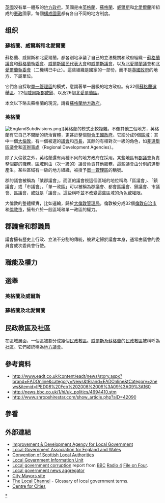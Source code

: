 {{PoliticsUK}}
[[英國|英國]]沒有單一體系的[[地方政府|地方政府]]。英國是由[[英格蘭|英格蘭]]、[[蘇格蘭|蘇格蘭]]、[[威爾斯|威爾斯]]和[[北愛爾蘭|北愛爾蘭]]所組成的[[憲政|憲政]]國家，每個[[構成國家|構成國家]]都有各自不同的地方制度。

==组织==
===蘇格蘭、威爾斯和北愛爾蘭===
{{seealso|蘇格蘭地方政府}}
蘇格蘭、威爾斯和北愛爾蘭，都各別地承襲了自己的立法機關和政府組織－[[蘇格蘭議會|蘇格蘭議會]]和[[蘇格蘭執委會|蘇格蘭執委會]]、[[威爾斯國民代表大會|威爾斯國民代表大會]]和[[威爾斯議會|威爾斯議會]]，以及[[北愛爾蘭議會|北愛爾蘭議會]]和[[北愛爾蘭執委會|北愛爾蘭執委會]]（二機構已中止）。這些組織是國家的一部份，而不是[[英國政府|英國政府]]的地方、下屬單位。

它們各自採取[[單一管理區|單一管理區]]的模式，意謂著單一層級的地方政府。有32個[[蘇格蘭分區|蘇格蘭選舉區]]、22個[[威爾斯分區|威爾斯郡或鎮]]、以及26個[[北愛爾蘭分區|北愛爾蘭區]]。

本文以下略去蘇格蘭的現況，請看[[蘇格蘭地方政府|蘇格蘭地方政府]]。

===英格蘭===
[[File:EnglandSubdivisions.png|thumb]]]]英格蘭的模式比較複雜。不像其他三個地方，英格蘭有它自己不間斷的統治實體，更甚於整個[[聯合王國政府|聯合王國政府]]。它細分成9個[[英格蘭區|區域]]：其中一個[[大倫敦|大倫敦]]，有一個被選的[[倫敦議會|議會]]和[[倫敦市長_(大伦敦)|市長]]，其餘的有相對次一級的角色，如[[英格蘭區議會|非選舉區議會]]和[[區辦事處|區辦事處]]（Regional Development Agencies）。

除了大倫敦之外，英格蘭還有兩種不同的地方政府在採用。某些地區有[[郡議會|郡議會]]負責整個[[英格蘭都會和非都會郡|郡]]的職務，[[非都會區|區域]]則由（次一級的）議會負責其他服務，這些議會由分別的選舉產生。某些區域有一級的地方組織，被授予[[單一管理區|單一管理區]]的稱號。

郡的議會被稱為「某郡議會」，而區的議會視這個區域的地位稱為「區議會」、「鎮議會」或「市議會」。「單一政區」可以被稱為郡議會、都會區議會、鎮議會、市議會、區議會，或就是「議會」。這些稱呼並不改變這些區域的角色或權限。

大倫敦的整體權責，比如運輸，歸於[[大倫敦管理局|大倫敦管理局]]。倫敦被分成32個[[倫敦自治市|倫敦自治市]]和[[倫敦市|倫敦市]]，擁有介於一般區域和單一政區的權力。

==郡議會和郡議員==
議會擁有歷史上行政、立法不分割的傳統，被界定歸於議會本身，通常由議會的委員會或次委員會行使。

==職能及權力==

==選舉==

===英格蘭及威爾斯===

===蘇格蘭及北愛爾蘭===

==民政教區及社區==
在區域層面，一個區被劃分成幾個[[民政教區|民政教區]]。[[威爾斯|威爾斯]]及[[蘇格蘭|蘇格蘭]]的[[民政教區|民政教區]]被稱呼為[[社區議會|社區]]。它們被統稱為[[地方議會|地方議會]]。

==參考資料==
*http://www.eadt.co.uk/content/eadt/news/story.aspx?brand=EADOnline&category=News&tBrand=EADOnline&tCategory=znews&itemid=IPED08%20Feb%202006%2009%3A09%3A09%3A160
*http://news.bbc.co.uk/1/hi/uk_politics/4694410.stm
*http://www.shropshirestar.com/show_article.php?aID=42090

==參看==

==外部連結==
*[https://web.archive.org/web/20040507032849/http://www.idea-knowledge.gov.uk/ Improvement & Development Agency for Local Government]
*[https://web.archive.org/web/20130929083926/http://www.lga.gov.uk/ Local Government Association for England and Wales]
*[https://web.archive.org/web/20190521101818/http://www.cosla.gov.uk/ Convention of Scottish Local Authorities]
*[https://web.archive.org/web/20090709051947/http://www.lgiu.gov.uk/ Local Government Information Unit]
*[https://web.archive.org/web/20050306004819/http://www.bbc.co.uk/radio4/news/fileon4/index_20040301_localgovernment.shtml Local government corruption] report from [[BBC|BBC]] [[BBC_Radio_4|Radio 4]] [[File_on_Four|File on Four]].
*[https://web.archive.org/web/20080606043046/http://www.governancenotes.info/ Local government news aggregator]
*[http://citymayors.com/ City Mayors site]
*[http://tellmeabout.thelocalchannel.co.uk/home.aspx?p=0&m=86 The Local Channel] {{Wayback|url=http://tellmeabout.thelocalchannel.co.uk/home.aspx?p=0&m=86 |date=20080314073345 }} - Glossary of local government terms.
*[https://web.archive.org/web/20061003202523/http://www.ippr.org/centreforcities/research/teams/project.asp?id=1350&tID=1752&pID=1350 Centre for Cities]

[[Category:英國地方政府|*]]